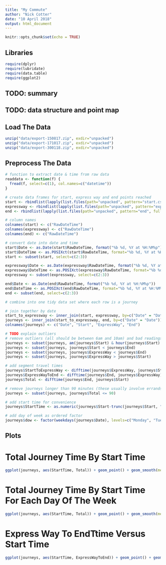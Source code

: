 ```yaml
---
title: "My Commute"
author: "Nick Cotter"
date: "10 April 2018"
output: html_document
---
```


```r
knitr::opts_chunk$set(echo = TRUE)
```

## Libraries

```r
require(dplyr)
require(lubridate)
require(data.table)
require(ggplot2)
```

## TODO: summary

## TODO: data structure and point map


## Load The Data

```r
unzip("data/export-150817.zip", exdir="unpacked")
unzip("data/export-171017.zip", exdir="unpacked")
unzip("data/export-300118.zip", exdir="unpacked")

```

## Preprocess The Data

```r

# function to extract date & time from raw data
readdata <- function(f) {
  fread(f, select=c(1), col.names=c("datetime"))
}

# create data frames for start, express way and end points reached
start <- rbindlist(lapply(list.files(path="unpacked", pattern="start.csv", full.names = TRUE, recursive = TRUE), readdata))
expressway <- rbindlist(lapply(list.files(path="unpacked", pattern="expressway.csv", full.names = TRUE, recursive = TRUE), readdata))
end <- rbindlist(lapply(list.files(path="unpacked", pattern="end", full.names = TRUE, recursive = TRUE), readdata))

# column names
colnames(start) <- c("RawDateTime")
colnames(expressway) <- c("RawDateTime")
colnames(end) <- c("RawDateTime")

# convert date into date and time
start$Date <- as.Date(start$RawDateTime, format("%b %d, %Y at %H:%M%p"))
start$DateTime <- as.POSIXct(start$RawDateTime, format="%b %d, %Y at %H:%M%p")
start <- subset(start, select=c(2:3))

expressway$Date <- as.Date(expressway$RawDateTime, format("%b %d, %Y at %H:%M%p"))
expressway$DateTime <- as.POSIXct(expressway$RawDateTime, format="%b %d, %Y at %H:%M%p")
expressway <- subset(expressway, select=c(2:3))

end$Date <- as.Date(end$RawDateTime, format("%b %d, %Y at %H:%M%p"))
end$DateTime <- as.POSIXct(end$RawDateTime, format="%b %d, %Y at %H:%M%p")
end <- subset(end, select=c(2:3))

# combine into one tidy data set where each row is a journey

# join together by date
start_to_expressway <- inner_join(start, expressway, by=c("Date" = "Date"), suffix=c(".start", ".xway"))
journeys <- inner_join(start_to_expressway, end, by=c("Date" = "Date"))
colnames(journeys) <- c("Date", "Start", "ExpressWay", "End")

# TODO explain outliers
# remove outliers (all should be between 6am and 10am) and bad readings
journeys <- subset(journeys, am(journeys$Start) & hour(journeys$Start) > 6 & hour(journeys$Start) < 10 & hour(journeys$End) < 10 & am(journeys$End))
journeys <- subset(journeys, journeys$Start < journeys$End)
journeys <- subset(journeys, journeys$ExpressWay < journeys$End)
journeys <- subset(journeys, journeys$ExpressWay > journeys$Start)

# add segment travel times
journeys$StartToExpressWay <- difftime(journeys$ExpressWay, journeys$Start)
journeys$ExpressWayToEnd <- difftime(journeys$End, journeys$ExpressWay)
journeys$Total <- difftime(journeys$End, journeys$Start)

# remove journeys longer than 90 minutes (these usually involve errands on the way to work)
journeys <- subset(journeys, journeys$Total <= 90)

# add start time for convenience
journeys$StartTime <- as.numeric(journeys$Start-trunc(journeys$Start, "days"))

# add day of week as ordered factor
journeys$dow <- factor(weekdays(journeys$Date), levels=c("Monday", "Tuesday", "Wednesday", "Thursday", "Friday", "Saturday", "Sunday"))
```

## Plots

# Total Journey Time By Start Time

```r
ggplot(journeys, aes(StartTime, Total)) + geom_point() + geom_smooth(method="lm") + scale_y_continuous(expand = c(0,0))
```


# Total Journey Time By Start Time For Each Day Of The Week

```r
ggplot(journeys, aes(StartTime, Total)) + geom_point() + geom_smooth(method="lm") + facet_grid(.~dow) + scale_y_continuous(expand = c(0,0))
```

# Express Way To EndTtime Versus Start Time

```r
ggplot(journeys, aes(StartTime, ExpressWayToEnd)) + geom_point() + geom_smooth(method="lm") + scale_y_continuous(expand = c(0,0))
```
